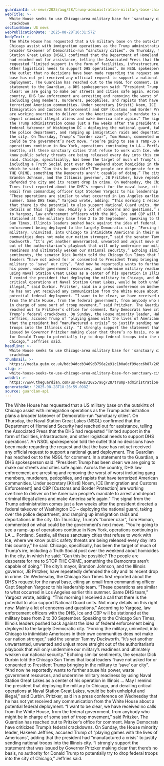 ```yaml
---
guardianId: us-news/2025/aug/28/trump-administration-military-base-chicago
webTitle: >-
  White House seeks to use Chicago-area military base for ‘sanctuary cities’
  crackdown
sectionName: US news
webPublicationDate: '2025-08-28T16:31:57Z'
bodyText: >-
  The White House has requested that a US military base on the outskirts of
  Chicago assist with immigration operations as the Trump administration plans a
  broader takeover of Democratic-run “sanctuary cities”. On Thursday, the Naval
  Station Great Lakes (NSGL) confirmed that the Department of Homeland Security
  had reached out for assistance, telling the Associated Press that the DHS had
  requested “limited support in the form of facilities, infrastructure, and
  other logistical needs to support DHS operations”. An NSGL spokesperson told
  the outlet that no decisions have been made regarding the request and that the
  base has not yet received any official request to support a national guard
  deployment. The Guardian has reached out to the NSGL for comment. In a
  statement to the Guardian, a DHS spokesperson said: “President Trump has been
  clear: we are going to make our streets and cities safe again. Across the
  country, DHS law enforcement are arresting and removing the worst of worst
  including gang members, murderers, pedophiles, and rapists that have
  terrorized American communities. Under secretary [Kristi] Noem, ICE
  [Immigration and Customs Enforcement] and CBP [Customs and Border Protection]
  are working overtime to deliver on the American people’s mandate to arrest and
  deport criminal illegal aliens and make America safe again.” The signal from
  the Trump administration comes just a few weeks after the president directed a
  federal takeover of Washington DC – deploying the national guard, taking over
  the police department, and ramping up immigration raids and deportations in
  the city. On Thursday, Trump’s “border czar”, Tom Homan, commented on what
  could be the government’s next move. “You’re going to see a ramp-up of
  operations continue in New York, operations continuing in LA … Portland,
  Seattle, all these sanctuary cities that refuse to work with Ice, where we
  know public safety threats are being released every day into this country,” he
  said. Chicago, specifically, has been the target of much of Trump’s ire,
  including a Truth Social post over the weekend about homicides in the city, in
  which he said: “Can this be possible? The people are desperate for me to STOP
  THE CRIME, something the Democrats aren’t capable of doing.” The city’s mayor,
  Brandon Johnson, and the Illinois governor, JB Pritzker, have repeatedly
  defended the city and its recent drop in crime. On Wednesday, the Chicago Sun
  Times first reported about the DHS’s request for the naval base, citing an
  email from commanding officer Capt Stephen Yargosz to his leadership team.
  “These operations are similar to what occurred in Los Angeles earlier this
  summer. Same DHS team,” Yargosz wrote, adding: “This morning I received a call
  that there is the potential to also support National Guard units. Not many
  details on this right now. Mainly a lot of concerns and questions.” According
  to Yargosz, law enforcement officers with the DHS, Ice and CBP will be
  stationed at the military base from 2 to 30 September. Speaking to the Chicago
  Sun Times, Illinois leaders pushed back against the idea of federal
  enforcement being deployed to the largely Democratic city. “Forcing the
  military, uninvited, into Chicago to intimidate Americans in their own
  communities does not make our nation stronger,” said the senator Tammy
  Duckworth. “It’s yet another unwarranted, unwanted and unjust move straight
  out of the authoritarian’s playbook that will only undermine our military’s
  readiness and ultimately weaken our national security.” Echoing similar
  sentiments, the senator Dick Durbin told the Chicago Sun Times that local
  leaders “have not asked for or consented to President Trump bringing in the
  military to ‘save’ our city”. “And now he reportedly wants to further abuse
  his power, waste government resources, and undermine military readiness by
  using Naval Station Great Lakes as a center of his operation in Illinois … May
  I remind the president that deploying the military to Chicago, and derailing
  critical operations at Naval Station Great Lakes, would be both unhelpful and
  illegal,” said Durbin. Pritzker, said in a press conference on Wednesday that
  he has not yet received any communication from the White House about a
  potential federal deployment. “I want to be clear, we have received no calls
  from the White House, from the federal government, from anybody who might be
  in charge of some sort of troop movement,” said Pritzker. The Guardian has
  reached out to Pritzker’s office for comment. Many Democrats have criticized
  Trump’s federal crackdowns. On Sunday, the House minority leader, Hakeem
  Jeffries, accused Trump of “playing games with the lives of Americans”, adding
  that the president had “manufactured a crisis” to justify sending national
  troops into the Illinois city. “I strongly support the statement that was
  issued by Governor Pritzker making clear that there’s no basis, no authority
  for Donald Trump to potentially try to drop federal troops into the city of
  Chicago,” Jeffries said.
headline: >-
  White House seeks to use Chicago-area military base for ‘sanctuary cities’
  crackdown
thumbnail: >-
  https://media.guim.co.uk/bdc04dccb3469d3756e2e91c1b0a0cf99ecc6b87/265_0_2501_2000/500.jpg
slug: >-
  white-house-seeks-to-use-chicago-area-military-base-for-sanctuary-cities-crackdown
webUrl: >-
  https://www.theguardian.com/us-news/2025/aug/28/trump-administration-military-base-chicago
generatedAt: '2025-08-28T18:26:59.098Z'
source: guardian-api
---
```

The White House has requested that a US military base on the outskirts of Chicago assist with immigration operations as the Trump administration plans a broader takeover of Democratic-run “sanctuary cities”. On Thursday, the Naval Station Great Lakes (NSGL) confirmed that the Department of Homeland Security had reached out for assistance, telling the Associated Press that the DHS had requested “limited support in the form of facilities, infrastructure, and other logistical needs to support DHS operations”. An NSGL spokesperson told the outlet that no decisions have been made regarding the request and that the base has not yet received any official request to support a national guard deployment. The Guardian has reached out to the NSGL for comment. In a statement to the Guardian, a DHS spokesperson said: “President Trump has been clear: we are going to make our streets and cities safe again. Across the country, DHS law enforcement are arresting and removing the worst of worst including gang members, murderers, pedophiles, and rapists that have terrorized American communities. Under secretary [Kristi] Noem, ICE [Immigration and Customs Enforcement] and CBP [Customs and Border Protection] are working overtime to deliver on the American people’s mandate to arrest and deport criminal illegal aliens and make America safe again.” The signal from the Trump administration comes just a few weeks after the president directed a federal takeover of Washington DC – deploying the national guard, taking over the police department, and ramping up immigration raids and deportations in the city. On Thursday, Trump’s “border czar”, Tom Homan, commented on what could be the government’s next move. “You’re going to see a ramp-up of operations continue in New York, operations continuing in LA … Portland, Seattle, all these sanctuary cities that refuse to work with Ice, where we know public safety threats are being released every day into this country,” he said. Chicago, specifically, has been the target of much of Trump’s ire, including a Truth Social post over the weekend about homicides in the city, in which he said: “Can this be possible? The people are desperate for me to STOP THE CRIME, something the Democrats aren’t capable of doing.” The city’s mayor, Brandon Johnson, and the Illinois governor, JB Pritzker, have repeatedly defended the city and its recent drop in crime. On Wednesday, the Chicago Sun Times first reported about the DHS’s request for the naval base, citing an email from commanding officer Capt Stephen Yargosz to his leadership team. “These operations are similar to what occurred in Los Angeles earlier this summer. Same DHS team,” Yargosz wrote, adding: “This morning I received a call that there is the potential to also support National Guard units. Not many details on this right now. Mainly a lot of concerns and questions.” According to Yargosz, law enforcement officers with the DHS, Ice and CBP will be stationed at the military base from 2 to 30 September. Speaking to the Chicago Sun Times, Illinois leaders pushed back against the idea of federal enforcement being deployed to the largely Democratic city. “Forcing the military, uninvited, into Chicago to intimidate Americans in their own communities does not make our nation stronger,” said the senator Tammy Duckworth. “It’s yet another unwarranted, unwanted and unjust move straight out of the authoritarian’s playbook that will only undermine our military’s readiness and ultimately weaken our national security.” Echoing similar sentiments, the senator Dick Durbin told the Chicago Sun Times that local leaders “have not asked for or consented to President Trump bringing in the military to ‘save’ our city”. “And now he reportedly wants to further abuse his power, waste government resources, and undermine military readiness by using Naval Station Great Lakes as a center of his operation in Illinois … May I remind the president that deploying the military to Chicago, and derailing critical operations at Naval Station Great Lakes, would be both unhelpful and illegal,” said Durbin. Pritzker, said in a press conference on Wednesday that he has not yet received any communication from the White House about a potential federal deployment. “I want to be clear, we have received no calls from the White House, from the federal government, from anybody who might be in charge of some sort of troop movement,” said Pritzker. The Guardian has reached out to Pritzker’s office for comment. Many Democrats have criticized Trump’s federal crackdowns. On Sunday, the House minority leader, Hakeem Jeffries, accused Trump of “playing games with the lives of Americans”, adding that the president had “manufactured a crisis” to justify sending national troops into the Illinois city. “I strongly support the statement that was issued by Governor Pritzker making clear that there’s no basis, no authority for Donald Trump to potentially try to drop federal troops into the city of Chicago,” Jeffries said.
